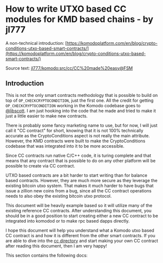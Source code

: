 
# How to write UTXO based CC modules for KMD based chains - by jl777

A non-technical introduction: [https://komodoplatform.com/en/blog/crypto-conditions-utxo-based-smart-contracts/](https://komodoplatform.com/en/blog/crypto-conditions-utxo-based-smart-contracts/)

Source text: [jl777/komodo:src/cc/CC%20made%20easy@FSM](https://github.com/jl777/komodo/blob/FSM/src/cc/CC%20made%20easy.md)

## Introduction

This is not the only smart contracts methodology that is possible to build on top of `OP_CHECKCRYPTOCONDITION`, just the first one. All the credit for getting `OP_CHECKCRYPTOCONDITION` working in the Komodo codebase goes to [@libscott](https://github.com/libscott). I am just hooking into the code that he made and tried to make it just a little easier to make new contracts.

There is probably some fancy marketing name to use, but for now, I will just call it "CC contract" for short, knowing that it is not 100% technically accurate as the CryptoConditions aspect is not really the main attribute. However, the KMD contracts were built to make the CryptoConditions codebase that was integrated into it to be more accessible.

Since CC contracts run native C/C++ code, it is turing complete and that means that any contract that is possible to do on any other platform will be possible to create via CC contract.

UTXO based contracts are a bit harder to start writing than for balance based contracts. However, they are much more secure as they leverage the existing bitcoin utxo system. That makes it much harder to have bugs that issue a zillion new coins from a bug, since all the CC contract operations needs to also obey the existing bitcoin utxo protocol.

This document will be heavily example based so it will utilize many of the existing reference CC contracts. After understanding this document, you should be in a good position to start creating either a new CC contract to be integrated into komodod or to make rpc based dapps directly.

I hope this document will help you understand what a Komodo utxo based CC contract is and how it is different from the other smart contracts. If you are able to dive into the [cc directory](https://github.com/jl777/komodo/tree/FSM/src/cc/) and start making your own CC contract after reading this document, then I am very happy!

This section contains the following docs:

<TocForIndex />
